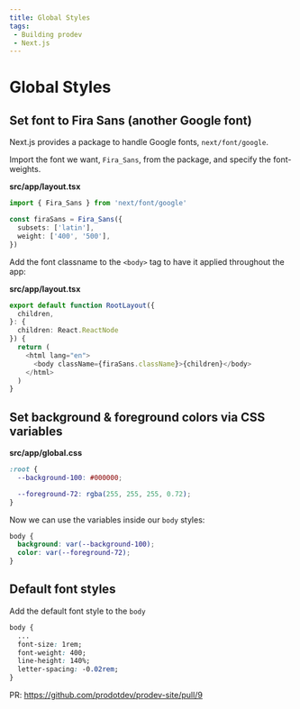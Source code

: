 ```yaml
---
title: Global Styles
tags: 
 - Building prodev
 - Next.js
---
```


# Global Styles

## Set font to Fira Sans (another Google font)

Next.js provides a package to handle Google fonts, `next/font/google`.

Import the font we want, `Fira_Sans`, from the package, and specify the font-weights.

**src/app/layout.tsx**

```ts
import { Fira_Sans } from 'next/font/google'

const firaSans = Fira_Sans({
  subsets: ['latin'],
  weight: ['400', '500'],
})
```

Add the font classname to the `<body>` tag to have it applied throughout the app:

**src/app/layout.tsx**

```ts
export default function RootLayout({
  children,
}: {
  children: React.ReactNode
}) {
  return (
    <html lang="en">
      <body className={firaSans.className}>{children}</body>
    </html>
  )
}
```

## Set background & foreground colors via CSS variables

**src/app/global.css**

```css
:root {
  --background-100: #000000;

  --foreground-72: rgba(255, 255, 255, 0.72);
}
```

Now we can use the variables inside our `body` styles:

```css
body {
  background: var(--background-100);
  color: var(--foreground-72);
}
```

## Default font styles

Add the default font style to the `body` 

```css
body {
  ...
  font-size: 1rem;
  font-weight: 400;
  line-height: 140%;
  letter-spacing: -0.02rem;
}
```

PR: https://github.com/prodotdev/prodev-site/pull/9
